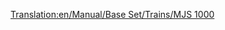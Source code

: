 [[Translation:en/Manual/Base Set/Trains/MJS 1000]]
{{en/Manual/Base Set/Trains/Trains|Image=[[File:en/Manual/Base Set/Trains/Mjs1000.png]]
|Cost=£24,609 ($49.218)
|Speed=104 km/h (65 mph)
|Weight=120 t
|Power=2,200 hp (1,641 kW)
|Annual=£2,208 ($4.416)
|Designed=1965
|Lifespan=22 
|Capacity=N/A
|Description=With a lower max speed and less power than the CS 2400 there is little, if any reason to use this train over the CS 2400. It should however be MJS 1000 does have a slightly longer lifespan than its more powerful cousin.
|Real-life=The MJS 1000 resembles to the [http://en.wikipedia.org/wiki/List_of_South_African_locomotive_classes#Electric_locomotives SAR Class 5E] Electric Locomotive.}}